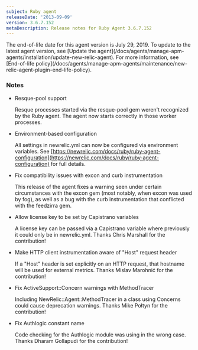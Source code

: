 ```yaml
---
subject: Ruby agent
releaseDate: '2013-09-09'
version: 3.6.7.152
metaDescription: Release notes for Ruby Agent 3.6.7.152
---
```


<Callout variant="important">
  The end-of-life date for this agent version is July 29, 2019. To update to the latest agent version, see [Update the agent](/docs/agents/manage-apm-agents/installation/update-new-relic-agent). For more information, see [End-of-life policy](/docs/agents/manage-apm-agents/maintenance/new-relic-agent-plugin-end-life-policy).
</Callout>

### Notes

* Resque-pool support

  Resque processes started via the resque-pool gem weren't recognized by the Ruby agent. The agent now starts correctly in those worker processes.
* Environment-based configuration

  All settings in newrelic.yml can now be configured via environment variables. See [https://newrelic.com/docs/ruby/ruby-agent-configuration](https://newrelic.com/docs/ruby/ruby-agent-configuration) for full details.
* Fix compatibility issues with excon and curb instrumentation

  This release of the agent fixes a warning seen under certain circumstances with the excon gem (most notably, when excon was used by fog), as well as a bug with the curb instrumentation that conflicted with the feedzirra gem.
* Allow license key to be set by Capistrano variables

  A license key can be passed via a Capistrano variable where previously it could only be in newrelic.yml. Thanks Chris Marshall for the contribution!
* Make HTTP client instrumentation aware of "Host" request header

  If a "Host" header is set explicitly on an HTTP request, that hostname will be used for external metrics. Thanks Mislav Marohnić for the contribution!
* Fix ActiveSupport::Concern warnings with MethodTracer

  Including NewRelic::Agent::MethodTracer in a class using Concerns could cause deprecation warnings. Thanks Mike Połtyn for the contribution!
* Fix Authlogic constant name

  Code checking for the Authlogic module was using in the wrong case. Thanks Dharam Gollapudi for the contribution!
